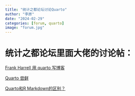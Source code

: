 ```yaml
---
title: "统计之都论坛讨论Quarto"
author: "李原"
date: "2024-02-29"
categories: [forum, quarto]
image: "forum.jpg"
---
```


# 统计之都论坛里面大佬的讨论帖：

[Frank Harrell 用 quarto 写博客](https://d.cosx.org/d/423166-frank-harrell-quarto)

[Quarto 尝鲜](https://d.cosx.org/d/423085-quarto/8)

[Quarto和R Markdown的区别？](https://d.cosx.org/d/422901-quartor-markdown/10)
